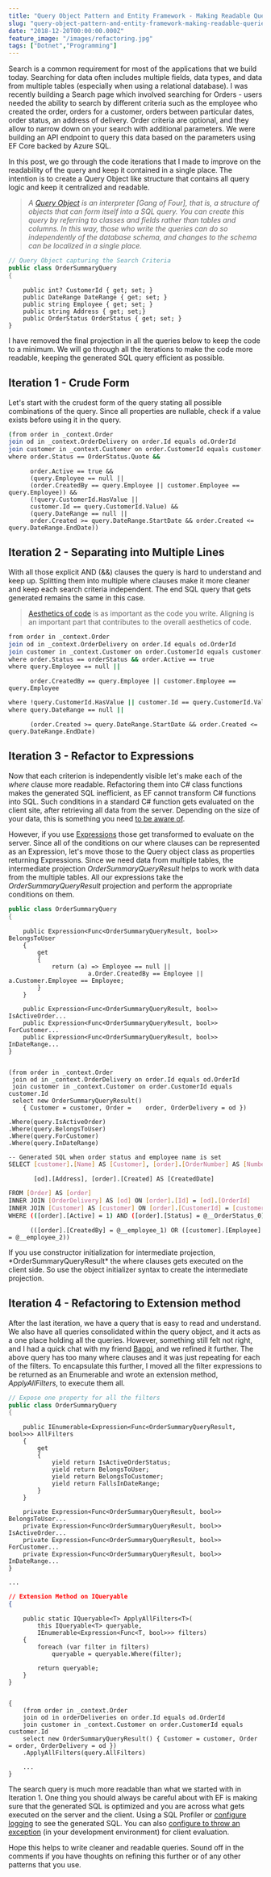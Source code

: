```yaml
---
title: "Query Object Pattern and Entity Framework - Making Readable Queries"
slug: "query-object-pattern-and-entity-framework-making-readable-queries"
date: "2018-12-20T00:00:00.000Z"
feature_image: "/images/refactoring.jpg"
tags: ["Dotnet","Programming"]
---
```


Search is a common requirement for most of the applications that we build today. Searching for data often includes multiple fields, data types, and data from multiple tables (especially when using a relational database). I was recently building a Search page which involved searching for Orders - users needed the ability to search by different criteria such as the employee who created the order, orders for a customer, orders between particular dates, order status, an address of delivery. Order criteria are optional, and they allow to narrow down on your search with additional parameters. We were building an API endpoint to query this data based on the parameters using EF Core backed by Azure SQL.

In this post, we go through the code iterations that I made to improve on the readability of the query and keep it contained in a single place. The intention is to create a Query Object like structure that contains all query logic and keep it centralized and readable.

> _A [Query Object](https://martinfowler.com/eaaCatalog/queryObject.html) is an interpreter \[Gang of Four\], that is, a structure of objects that can form itself into a SQL query. You can create this query by referring to classes and fields rather than tables and columns. In this way, those who write the queries can do so independently of the database schema, and changes to the schema can be localized in a single place._

```csharp
// Query Object capturing the Search Criteria
public class OrderSummaryQuery
{
```
        public int? CustomerId { get; set; }
        public DateRange DateRange { get; set; }
        public string Employee { get; set; }
        public string Address { get; set;}
        public OrderStatus OrderStatus { get; set; }
    }
    

I have removed the final projection in all the queries below to keep the code to a minimum. We will go through all the iterations to make the code more readable, keeping the generated SQL query efficient as possible.

Iteration 1 - Crude Form
------------------------

Let's start with the crudest form of the query stating all possible combinations of the query. Since all properties are nullable, check if a value exists before using it in the query.

```bash
(from order in _context.Order
join od in _context.OrderDelivery on order.Id equals od.OrderId
join customer in _context.Customer on order.CustomerId equals customer.Id
where order.Status == OrderStatus.Quote &&
```
          order.Active == true &&
          (query.Employee == null ||
          (order.CreatedBy == query.Employee || customer.Employee == query.Employee)) &&
          (!query.CustomerId.HasValue ||
          customer.Id == query.CustomerId.Value) &&
          (query.DateRange == null ||
          order.Created >= query.DateRange.StartDate && order.Created <= query.DateRange.EndDate))
    

Iteration 2 - Separating into Multiple Lines
--------------------------------------------

With all those explicit AND (&&) clauses the query is hard to understand and keep up. Splitting them into multiple where clauses make it more cleaner and keep each search criteria independent. The end SQL query that gets generated remains the same in this case.

> [Aesthetics of code](/posts/left-align-your-code-for-better-readability/) is as important as the code you write. Aligning is an important part that contributes to the overall aesthetics of code.

```bash
from order in _context.Order
join od in _context.OrderDelivery on order.Id equals od.OrderId
join customer in _context.Customer on order.CustomerId equals customer.Id
where order.Status == orderStatus && order.Active == true
where query.Employee == null ||
```
          order.CreatedBy == query.Employee || customer.Employee == query.Employee
```bash
where !query.CustomerId.HasValue || customer.Id == query.CustomerId.Value
where query.DateRange == null ||
```
          (order.Created >= query.DateRange.StartDate && order.Created <= query.DateRange.EndDate)
    

Iteration 3 - Refactor to Expressions
-------------------------------------

Now that each criterion is independently visible let's make each of the _where_ clause more readable. Refactoring them into C# class functions makes the generated SQL inefficient, as EF cannot transform C# functions into SQL. Such conditions in a standard C# function gets evaluated on the client site, after retrieving all data from the server. Depending on the size of your data, this is something you need [to be aware of](https://docs.microsoft.com/en-us/ef/core/querying/client-eval#client-evaluation-performance-issues).

However, if you use [Expressions](https://docs.microsoft.com/en-us/dotnet/framework/data/adonet/ef/language-reference/expressions-in-linq-to-entities-queries) those get transformed to evaluate on the server. Since all of the conditions on our where clauses can be represented as an Expression, let's move those to the Query object class as properties returning Expressions. Since we need data from multiple tables, the intermediate projection _OrderSummaryQueryResult_ helps to work with data from the multiple tables. All our expressions take the _OrderSummaryQueryResult_ projection and perform the appropriate conditions on them.

```csharp
public class OrderSummaryQuery
{
```
        public Expression<Func<OrderSummaryQueryResult, bool>> BelongsToUser
        {
            get
            {
                return (a) => Employee == null ||
                          a.Order.CreatedBy == Employee || a.Customer.Employee == Employee;
            }
        }
    
        public Expression<Func<OrderSummaryQueryResult, bool>> IsActiveOrder...
        public Expression<Func<OrderSummaryQueryResult, bool>> ForCustomer...
        public Expression<Func<OrderSummaryQueryResult, bool>> InDateRange...
    }
    

    (from order in _context.Order
     join od in _context.OrderDelivery on order.Id equals od.OrderId
     join customer in _context.Customer on order.CustomerId equals customer.Id
     select new OrderSummaryQueryResult()
        { Customer = customer, Order =    order, OrderDelivery = od })
```text
.Where(query.IsActiveOrder)
.Where(query.BelongsToUser)
.Where(query.ForCustomer)
.Where(query.InDateRange)
```
    

```bash
-- Generated SQL when order status and employee name is set
SELECT [customer].[Name] AS [Customer], [order].[OrderNumber] AS [Number],
```
           [od].[Address], [order].[Created] AS [CreatedDate]
```bash
FROM [Order] AS [order]
INNER JOIN [OrderDelivery] AS [od] ON [order].[Id] = [od].[OrderId]
INNER JOIN [Customer] AS [customer] ON [order].[CustomerId] = [customer].[Id]
WHERE (([order].[Active] = 1) AND ([order].[Status] = @__OrderStatus_0)) AND
```
          (([order].[CreatedBy] = @__employee_1) OR ([customer].[Employee] = @__employee_2))
    

If you use constructor initialization for intermediate projection, \*OrderSummaryQueryResult\* the where clauses gets executed on the client side. So use the object initializer syntax to create the intermediate projection.

Iteration 4 - Refactoring to Extension method
---------------------------------------------

After the last iteration, we have a query that is easy to read and understand. We also have all queries consolidated within the query object, and it acts as a one place holding all the queries. However, something still felt not right, and I had a quick chat with my friend [Bappi](https://twitter.com/zpbappi), and we refined it further. The above query has too many where clauses and it was just repeating for each of the filters. To encapsulate this further, I moved all the filter expressions to be returned as an Enumerable and wrote an extension method, _ApplyAllFilters_, to execute them all.

```csharp
// Expose one property for all the filters
public class OrderSummaryQuery
{
```
        public IEnumerable<Expression<Func<OrderSummaryQueryResult, bool>>> AllFilters
        {
            get
            {
                yield return IsActiveOrderStatus;
                yield return BelongsToUser;
                yield return BelongsToCustomer;
                yield return FallsInDateRange;
            }
        }
    
        private Expression<Func<OrderSummaryQueryResult, bool>> BelongsToUser...
        private Expression<Func<OrderSummaryQueryResult, bool>> IsActiveOrder...
        private Expression<Func<OrderSummaryQueryResult, bool>> ForCustomer...
        private Expression<Func<OrderSummaryQueryResult, bool>> InDateRange...
    }
    
    ...
    
```json
// Extension Method on IQueryable
{
```
        public static IQueryable<T> ApplyAllFilters<T>(
            this IQueryable<T> queryable,
            IEnumerable<Expression<Func<T, bool>>> filters)
        {
            foreach (var filter in filters)
                queryable = queryable.Where(filter);
    
            return queryable;
        }
    }
    

    {
        (from order in _context.Order
        join od in orderDeliveries on order.Id equals od.OrderId
        join customer in _context.Customer on order.CustomerId equals customer.Id
        select new OrderSummaryQueryResult() { Customer = customer, Order = order, OrderDelivery = od })
        .ApplyAllFilters(query.AllFilters)
    
        ...
    }
    

The search query is much more readable than what we started with in Iteration 1. One thing you should always be careful about with EF is making sure that the generated SQL is optimized and you are across what gets executed on the server and the client. Using a SQL Profiler or [configure logging](https://docs.microsoft.com/en-us/ef/core/miscellaneous/logging) to see the generated SQL. You can also [configure to throw an exception](https://docs.microsoft.com/en-us/ef/core/querying/client-eval#optional-behavior-throw-an-exception-for-client-evaluation) (in your development environment) for client evaluation.

Hope this helps to write cleaner and readable queries. Sound off in the comments if you have thoughts on refining this further or of any other patterns that you use.
